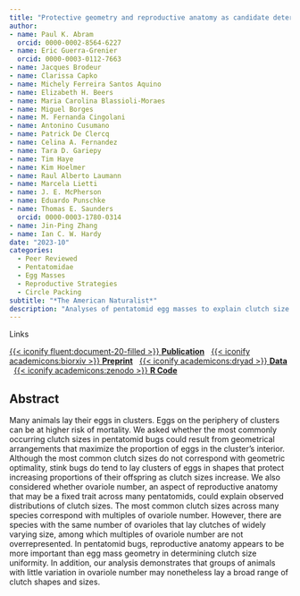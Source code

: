 ```yaml
---
title: "Protective geometry and reproductive anatomy as candidate determinants of clutch size variation in pentatomid bugs"
author: 
- name: Paul K. Abram
  orcid: 0000-0002-8564-6227
- name: Eric Guerra-Grenier
  orcid: 0000-0003-0112-7663
- name: Jacques Brodeur
- name: Clarissa Capko
- name: Michely Ferreira Santos Aquino
- name: Elizabeth H. Beers
- name: Maria Carolina Blassioli-Moraes
- name: Miguel Borges 
- name: M. Fernanda Cingolani 
- name: Antonino Cusumano 
- name: Patrick De Clercq 
- name: Celina A. Fernandez 
- name: Tara D. Gariepy 
- name: Tim Haye
- name: Kim Hoelmer
- name: Raul Alberto Laumann
- name: Marcela Lietti
- name: J. E. McPherson
- name: Eduardo Punschke
- name: Thomas E. Saunders
  orcid: 0000-0003-1780-0314
- name: Jin-Ping Zhang
- name: Ian C. W. Hardy
date: "2023-10"
categories:
  - Peer Reviewed
  - Pentatomidae
  - Egg Masses
  - Reproductive Strategies
  - Circle Packing
subtitle: "*The American Naturalist*"
description: "Analyses of pentatomid egg masses to explain clutch size variation as a result of two hypotheses: minimising exposure of eggs to the outer edge of masses; or fixed reproductive anatomy."
---
```

<div class="meta-heading-links">Links</div>

[{{< iconify fluent:document-20-filled >}} **Publication**](https://doi.org/10.1086/725917){.btn .btn-outline-primary .btn role="button"} 
&nbsp; 
[{{< iconify academicons:biorxiv >}} **Preprint**](https://doi.org/10.1101/2022.05.16.492197){.btn .btn-outline-primary .btn role="button"}
&nbsp; 
[{{< iconify academicons:dryad >}} **Data**](https://doi.org/10.5061/dryad.kprr4xh6r){.btn .btn-outline-primary .btn role="button"}
&nbsp; 
[{{< iconify academicons:zenodo >}} **R Code**](https://doi.org/10.5281/zenodo.7384160){.btn .btn-outline-primary .btn role="button"}

## Abstract

Many animals lay their eggs in clusters. Eggs on the periphery of clusters can be at higher risk of mortality. We asked whether the most commonly occurring clutch sizes in pentatomid bugs could result from geometrical arrangements that maximize the proportion of eggs in the cluster’s interior. Although the most common clutch sizes do not correspond with geometric optimality, stink bugs do tend to lay clusters of eggs in shapes that protect increasing proportions of their offspring as clutch sizes increase. We also considered whether ovariole number, an aspect of reproductive anatomy that may be a fixed trait across many pentatomids, could explain observed distributions of clutch sizes. The most common clutch sizes across many species correspond with multiples of ovariole number. However, there are species with the same number of ovarioles that lay clutches of widely varying size, among which multiples of ovariole number are not overrepresented. In pentatomid bugs, reproductive anatomy appears to be more important than egg mass geometry in determining clutch size uniformity. In addition, our analysis demonstrates that groups of animals with little variation in ovariole number may nonetheless lay a broad range of clutch shapes and sizes.
